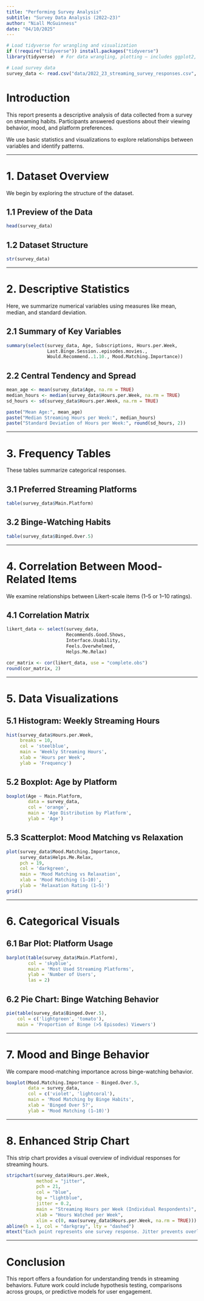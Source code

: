 ```yaml
---
title: "Performing Survey Analysis"
subtitle: "Survey Data Analysis (2022–23)"
author: "Niall McGuinness"
date: "04/10/2025"
---
```


```r
# Load tidyverse for wrangling and visualization
if (!require("tidyverse")) install.packages("tidyverse")
library(tidyverse)  # For data wrangling, plotting — includes ggplot2, dplyr, readr, etc.

# Load survey data
survey_data <- read.csv("data/2022_23_streaming_survey_responses.csv", stringsAsFactors = FALSE)
```

# Introduction

This report presents a descriptive analysis of data collected from a survey on streaming habits. Participants answered questions about their viewing behavior, mood, and platform preferences.

We use basic statistics and visualizations to explore relationships between variables and identify patterns.

---

# 1. Dataset Overview

We begin by exploring the structure of the dataset.

## 1.1 Preview of the Data

```r
head(survey_data)
```

## 1.2 Dataset Structure

```r
str(survey_data)
```

---

# 2. Descriptive Statistics

Here, we summarize numerical variables using measures like mean, median, and standard deviation.

## 2.1 Summary of Key Variables

```r
summary(select(survey_data, Age, Subscriptions, Hours.per.Week, 
               Last.Binge.Session..episodes.movies.,
               Would.Recommend..1.10., Mood.Matching.Importance))
```

## 2.2 Central Tendency and Spread

```r
mean_age <- mean(survey_data$Age, na.rm = TRUE)
median_hours <- median(survey_data$Hours.per.Week, na.rm = TRUE)
sd_hours <- sd(survey_data$Hours.per.Week, na.rm = TRUE)

paste("Mean Age:", mean_age)
paste("Median Streaming Hours per Week:", median_hours)
paste("Standard Deviation of Hours per Week:", round(sd_hours, 2))
```

---

# 3. Frequency Tables

These tables summarize categorical responses.

## 3.1 Preferred Streaming Platforms

```r
table(survey_data$Main.Platform)
```

## 3.2 Binge-Watching Habits

```r
table(survey_data$Binged.Over.5)
```

---

# 4. Correlation Between Mood-Related Items

We examine relationships between Likert-scale items (1–5 or 1–10 ratings).

## 4.1 Correlation Matrix

```r
likert_data <- select(survey_data,
                      Recommends.Good.Shows,
                      Interface.Usability,
                      Feels.Overwhelmed,
                      Helps.Me.Relax)

cor_matrix <- cor(likert_data, use = "complete.obs")
round(cor_matrix, 2)
```

---

# 5. Data Visualizations

## 5.1 Histogram: Weekly Streaming Hours

```r
hist(survey_data$Hours.per.Week,
     breaks = 10,
     col = 'steelblue',
     main = 'Weekly Streaming Hours',
     xlab = 'Hours per Week',
     ylab = 'Frequency')
```

## 5.2 Boxplot: Age by Platform

```r
boxplot(Age ~ Main.Platform,
        data = survey_data,
        col = 'orange',
        main = 'Age Distribution by Platform',
        ylab = 'Age')
```

## 5.3 Scatterplot: Mood Matching vs Relaxation

```r
plot(survey_data$Mood.Matching.Importance,
     survey_data$Helps.Me.Relax,
     pch = 19,
     col = 'darkgreen',
     main = 'Mood Matching vs Relaxation',
     xlab = 'Mood Matching (1–10)',
     ylab = 'Relaxation Rating (1–5)')
grid()
```

---

# 6. Categorical Visuals

## 6.1 Bar Plot: Platform Usage

```r
barplot(table(survey_data$Main.Platform),
        col = 'skyblue',
        main = 'Most Used Streaming Platforms',
        ylab = 'Number of Users',
        las = 2)
```

## 6.2 Pie Chart: Binge Watching Behavior

```r
pie(table(survey_data$Binged.Over.5),
    col = c('lightgreen', 'tomato'),
    main = 'Proportion of Binge (>5 Episodes) Viewers')
```

---

# 7. Mood and Binge Behavior

We compare mood-matching importance across binge-watching behavior.

```r
boxplot(Mood.Matching.Importance ~ Binged.Over.5,
        data = survey_data,
        col = c('violet', 'lightcoral'),
        main = 'Mood Matching by Binge Habits',
        xlab = 'Binged Over 5?',
        ylab = 'Mood Matching (1–10)')
```

---

# 8. Enhanced Strip Chart

This strip chart provides a visual overview of individual responses for streaming hours.

```r
stripchart(survey_data$Hours.per.Week,
           method = "jitter",
           pch = 21,
           col = "blue",
           bg = "lightblue",
           jitter = 0.2,
           main = "Streaming Hours per Week (Individual Respondents)",
           xlab = "Hours Watched per Week",
           xlim = c(0, max(survey_data$Hours.per.Week, na.rm = TRUE)))
abline(h = 1, col = "darkgray", lty = "dashed")
mtext("Each point represents one survey response. Jitter prevents overlap.", side = 3, line = 0.5, cex = 0.8)
```

---

# Conclusion

This report offers a foundation for understanding trends in streaming behaviors. Future work could include hypothesis testing, comparisons across groups, or predictive models for user engagement.
